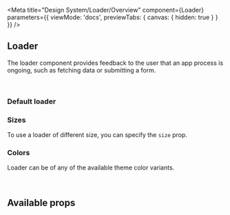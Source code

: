 
<Meta
  title="Design System/Loader/Overview"
  component={Loader}
  parameters={{
    viewMode: 'docs',
    previewTabs: {
      canvas: { hidden: true }
    }
  }}
/>

## Loader

The loader component provides feedback to the user that an app process is ongoing, such as fetching data or submitting a form.

<br />

### Default loader

<Canvas>
  <Story id="design-system-loader--default" />
</Canvas>

### Sizes

To use a loader of different size, you can specify the `size` prop.

<Canvas>
  <Story id="design-system-loader--sizes" />
</Canvas>

### Colors

Loader can be of any of the available theme color variants.

<Canvas>
  <Story id="design-system-loader--colors" />
</Canvas>

<br />

## Available props

<ArgsTable of={Loader} />
